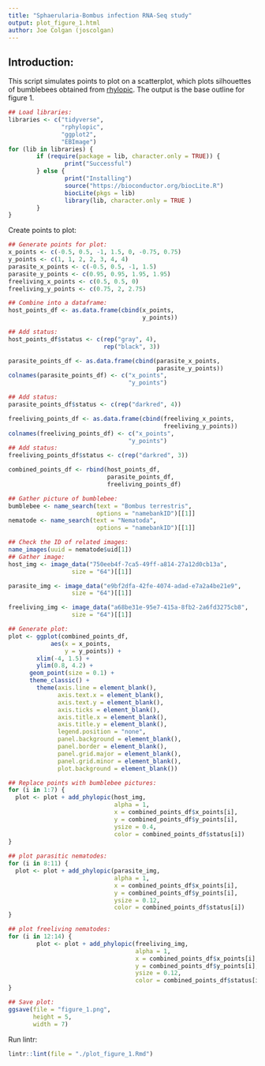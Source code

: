 ```yaml
--- 
title: "Sphaerularia-Bombus infection RNA-Seq study"
output: plot_figure_1.html
author: Joe Colgan (joscolgan)
--- 
```


## Introduction:
This script simulates points to plot on a scatterplot, which plots silhouettes of bumblebees obtained from [rhylopic]("https://github.com/sckott/rphylopic"). The output is the base outline for figure 1.

```r
## Load libraries:
libraries <- c("tidyverse",
               "rphylopic",
               "ggplot2",
               "EBImage")
for (lib in libraries) {
        if (require(package = lib, character.only = TRUE)) {
                print("Successful")
        } else {
                print("Installing")
                source("https://bioconductor.org/biocLite.R")
                biocLite(pkgs = lib)
                library(lib, character.only = TRUE )
        }
}
```

Create points to plot:

```r
## Generate points for plot:
x_points <- c(-0.5, 0.5, -1, 1.5, 0, -0.75, 0.75)
y_points <- c(1, 1, 2, 2, 3, 4, 4)
parasite_x_points <- c(-0.5, 0.5, -1, 1.5)
parasite_y_points <- c(0.95, 0.95, 1.95, 1.95)
freeliving_x_points <- c(0.5, 0.5, 0) 
freeliving_y_points <- c(0.75, 2, 2.75)

## Combine into a dataframe:
host_points_df <- as.data.frame(cbind(x_points,
                                      y_points))

## Add status:
host_points_df$status <- c(rep("gray", 4),
                           rep("black", 3))

parasite_points_df <- as.data.frame(cbind(parasite_x_points,
                                          parasite_y_points))
colnames(parasite_points_df) <- c("x_points",
                                  "y_points")

## Add status:
parasite_points_df$status <- c(rep("darkred", 4))

freeliving_points_df <- as.data.frame(cbind(freeliving_x_points,
                                            freeliving_y_points))
colnames(freeliving_points_df) <- c("x_points",
                                  "y_points")
## Add status:
freeliving_points_df$status <- c(rep("darkred", 3))

combined_points_df <- rbind(host_points_df,
                            parasite_points_df,
                            freeliving_points_df)

## Gather picture of bumblebee:
bumblebee <- name_search(text = "Bombus terrestris",
                         options = "namebankID")[[1]]
nematode <- name_search(text = "Nematoda",
                         options = "namebankID")[[1]]

## Check the ID of related images:
name_images(uuid = nematode$uid[1])
## Gather image:
host_img <- image_data("750eeb4f-7ca5-49ff-a814-27a12d0cb13a",
                  size = "64")[[1]]

parasite_img <- image_data("e9bf2dfa-42fe-4074-adad-e7a2a4be21e9",
                  size = "64")[[1]]

freeliving_img <- image_data("a68be31e-95e7-415a-8fb2-2a6fd3275cb8",
                  size = "64")[[1]]

## Generate plot:
plot <- ggplot(combined_points_df,
            aes(x = x_points,
                y = y_points)) +
        xlim(-4, 1.5) +
        ylim(0.8, 4.2) +
      geom_point(size = 0.1) +
      theme_classic() +
        theme(axis.line = element_blank(),
              axis.text.x = element_blank(),
              axis.text.y = element_blank(),
              axis.ticks = element_blank(),
              axis.title.x = element_blank(),
              axis.title.y = element_blank(),
              legend.position = "none",
              panel.background = element_blank(),
              panel.border = element_blank(),
              panel.grid.major = element_blank(),
              panel.grid.minor = element_blank(),
              plot.background = element_blank())

## Replace points with bumblebee pictures:
for (i in 1:7) {
  plot <- plot + add_phylopic(host_img,
                              alpha = 1,
                              x = combined_points_df$x_points[i],
                              y = combined_points_df$y_points[i],
                              ysize = 0.4,
                              color = combined_points_df$status[i]) 
}
 
## plot parasitic nematodes:
for (i in 8:11) {
  plot <- plot + add_phylopic(parasite_img,
                              alpha = 1,
                              x = combined_points_df$x_points[i],
                              y = combined_points_df$y_points[i],
                              ysize = 0.12,
                              color = combined_points_df$status[i]) 
} 

## plot freeliving nematodes:
for (i in 12:14) { 
        plot <- plot + add_phylopic(freeliving_img,
                                    alpha = 1,
                                    x = combined_points_df$x_points[i],
                                    y = combined_points_df$y_points[i],
                                    ysize = 0.12,
                                    color = combined_points_df$status[i])
}

## Save plot:
ggsave(file = "figure_1.png",
       height = 5,
       width = 7)
```

Run lintr:

```r
lintr::lint(file = "./plot_figure_1.Rmd")
```

